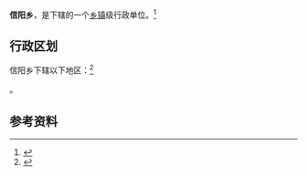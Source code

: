 {{中国乡级行政区|37/16/23/200/000}}

'''信阳乡'''，是{{PRC admin/fullname|37/16/23/200/000|3}}下辖的一个[[乡镇|乡镇]]级行政单位。<ref>{{PRC admin/ref sgc|{{PRC admin/parent|37/16/23/200/000}}}}</ref>

== 行政区划 ==

信阳乡下辖以下地区：<ref>{{PRC admin/ref sgc|37/16/23/200/000}}</ref>

{{PRC admin/children|37/16/23/200/000}}。

== 参考资料 ==

{{reflist}}

{{行政区划小作品}}
{{PRC admin/navcat|37/16/23/200/000}}